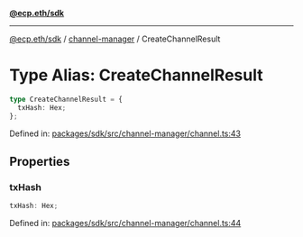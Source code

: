 [**@ecp.eth/sdk**](../../index.mdx)

***

[@ecp.eth/sdk](/sdk-reference/index.mdx) / [channel-manager](/sdk-reference/channel-manager/index.mdx) / CreateChannelResult

# Type Alias: CreateChannelResult

```ts
type CreateChannelResult = {
  txHash: Hex;
};
```

Defined in: [packages/sdk/src/channel-manager/channel.ts:43](https://github.com/ecp-eth/comments-monorepo/blob/main/packages/sdk/src/channel-manager/channel.ts#L43)

## Properties

### txHash

```ts
txHash: Hex;
```

Defined in: [packages/sdk/src/channel-manager/channel.ts:44](https://github.com/ecp-eth/comments-monorepo/blob/main/packages/sdk/src/channel-manager/channel.ts#L44)
